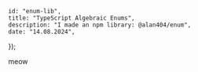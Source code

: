     id: "enum-lib",
    title: "TypeScript Algebraic Enums",
    description: "I made an npm library: @alan404/enum",
    date: "14.08.2024",
});

meow

